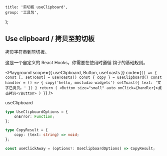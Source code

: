 
	title: '剪切板 useClipboard',
	group: '工具包',
};

## Use clipboard / 拷贝至剪切板

拷贝字符串到剪切板。

这是一个自定义的 React Hooks，你需要在使用时遵循 <Link target="_blank" color href="https://reactjs.org/docs/hooks-rules.html">钩子的基础规则</Link>。

<Playground
	scope={{ useClipboard, Button, useToasts }}
	code={`
() => {
  const [, setToast] = useToasts()
  const { copy } = useClipboard()
  const handler = () => {
    copy('hello, mmstudio widgets')
    setToast({ text: '文字已拷贝。' })
  }
  return (
    <Button size="small" auto onClick={handler}>点击拷贝</Button>
  )
}
`}
/>

<Attributes edit="/pages/zh-cn/components/use-clipboard.mdx">
<Attributes.Title>useClipboard</Attributes.Title>

```ts
type UseClipboardOptions = {
	onError: Function;
};

type CopyResult = {
	copy: (text: string) => void;
};

const useClickAway = (options?: UseClipboardOptions) => CopyResult;
```

</Attributes>

